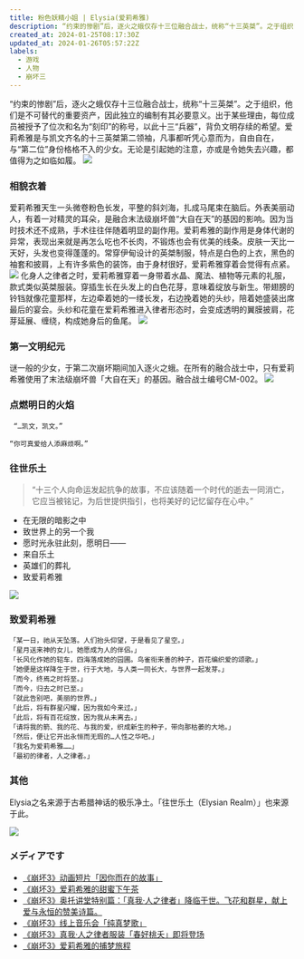 ```yaml
---
title: 粉色妖精小姐 | Elysia(爱莉希雅)
description: “约束的惨剧”后，逐火之蛾仅存十三位融合战士，统称“十三英桀”。之于组织，他们是不可替代的重要资产，因此独立的编制有其必要意义。出于某些理由，每位成员被授予了位次和名为“刻印”的称号，以此十三“兵器”，背负文明存续的希望。爱莉希雅是与凯文齐名的十三英桀第二领袖，凡事都听凭心意而为，自由自在，与“第二位”身份格格不入的少女。无论是引起她的注意，亦或是令她失去兴趣，都值得为之如临如履。
created_at: 2024-01-25T08:17:30Z
updated_at: 2024-01-26T05:57:22Z
labels:
  - 游戏
  - 人物
  - 崩坏三
---
```


“约束的惨剧”后，逐火之蛾仅存十三位融合战士，统称“十三英桀”。之于组织，他们是不可替代的重要资产，因此独立的编制有其必要意义。出于某些理由，每位成员被授予了位次和名为“刻印”的称号，以此十三“兵器”，背负文明存续的希望。爱莉希雅是与凯文齐名的十三英桀第二领袖，凡事都听凭心意而为，自由自在，与“第二位”身份格格不入的少女。无论是引起她的注意，亦或是令她失去兴趣，都值得为之如临如履。
![](https://cdn.statically.io/gh/LycixRemix/blog@main/images/elysia/38291223092601.webp)

### 相貌衣着

爱莉希雅天生一头微卷粉色长发，平整的斜刘海，扎成马尾束在脑后。外表美丽动人，有着一对精灵的耳朵，是融合末法级崩坏兽“大自在天”的基因的影响。因为当时技术还不成熟，手术往往伴随着明显的副作用。爱莉希雅的副作用是身体代谢的异常，表现出来就是再怎么吃也不长肉，不锻炼也会有优美的线条。皮肤一天比一天好，头发也变得蓬蓬的。常穿伊甸设计的英桀制服，特点是白色的上衣，黑色的袖套和披肩，上有许多紫色的装饰，由于身材很好，爱莉希雅穿着会觉得有点紧。
![](https://cdn.statically.io/gh/LycixRemix/blog@main/images/elysia/91591004004718.webp)
化身人之律者之时，爱莉希雅穿着一身带着水晶、魔法、植物等元素的礼服，款式类似英桀服装。穿插生长在头发上的白色花芽，意味着绽放与新生。带翅膀的铃铛就像花童那样，左边牵着她的一缕长发，右边挽着她的头纱，陪着她盛装出席最后的宴会。头纱和花童在爱莉希雅进入律者形态时，会变成透明的翼膜披肩，花芽延展、缠绕，构成她身后的鱼尾。
![](https://cdn.statically.io/gh/LycixRemix/blog@main/images/elysia/67250616132307.webp)

### 第一文明纪元

谜一般的少女，于第二次崩坏期间加入逐火之蛾。在所有的融合战士中，只有爱莉希雅使用了末法级崩坏兽「大自在天」的基因。融合战士编号CM-002。
![](https://cdn.statically.io/gh/LycixRemix/blog@main/images/elysia/87110623113914.webp)

### 点燃明日的火焰

```
 “…凯文，凯文。”

“你可真爱给人添麻烦啊。”
```

### 往世乐土

> “十三个人向命运发起抗争的故事，不应该随着一个时代的逝去一同消亡，它应当被铭记，为后世提供指引，也将美好的记忆留存在心中。”

- 在无限的暗影之中
- 致世界上的另一个我
- 愿时光永驻此刻，愿明日——
- 来自乐土
- 英雄们的葬礼
- 致爱莉希雅

![](https://cdn.statically.io/gh/LycixRemix/blog@main/images/elysia/44780601153449.webp)

### 致爱莉希雅

```
「某一日，祂从天坠落。人们抬头仰望，于是看见了星空。」
「星月送来神的女儿，她愿成为人的伴侣。」
「长风化作她的轺车，四海落成她的园圃。鸟雀衔来善的种子，百花编织爱的颂歌。」
「她便是这样降生于世，行于大地，与人类一同长大，与世界一起发芽。」
「而今，终焉之时将至。」
「而今，归去之时已至。」
「就此告别吧，美丽的世界。」
「此后，将有群星闪耀，因为我如今来过。」
「此后，将有百花绽放，因为我从未离去。」
「请将我的箭、我的花、与我的爱，织成新生的种子，带向那枯萎的大地。」
「然后，便让它开出永恒而无瑕的…人性之华吧。」
「我名为爱莉希雅……」
「最初的律者，人之律者。」
```

### 其他

Elysia之名来源于古希腊神话的极乐净土。「往世乐土（Elysian Realm）」也来源于此。

![](https://cdn.statically.io/gh/LycixRemix/blog@main/images/elysia/80090924194814.webp)

### メディアです

- [《崩坏3》动画短片「因你而在的故事」](https://www.bilibili.com/video/BV1fY4y1F7GL/?spm_id_from=333.999.0.0&vd_source=f5da2ff2620a017d64af080ffbe6ba7c)
- [《崩坏3》爱莉希雅的甜蜜下午茶](https://www.bilibili.com/video/BV1Ta411Z7KE/?spm_id_from=333.999.0.0&vd_source=f5da2ff2620a017d64af080ffbe6ba7c)
- [《崩坏3》奥托讲堂特别篇：「真我·人之律者」降临于世。飞花和群星，献上爱与永恒的赞美诗篇。](https://www.bilibili.com/video/BV1q14y147EC/?spm_id_from=333.999.0.0&vd_source=f5da2ff2620a017d64af080ffbe6ba7c)
- [《崩坏3》线上音乐会「纯真梦歌」](https://www.bilibili.com/bangumi/play/ep672059?spm_id_from=333.999.0.0)
- [《崩坏3》真我·人之律者服装「春好桃夭」即将登场](https://www.bilibili.com/video/BV1tP411f7BY/?spm_id_from=333.999.0.0&vd_source=f5da2ff2620a017d64af080ffbe6ba7c)
- [《崩坏3》爱莉希雅的捕梦旅程](https://www.bilibili.com/video/BV1ZW4y1t7Zf/?spm_id_from=333.999.0.0&vd_source=f5da2ff2620a017d64af080ffbe6ba7c)
